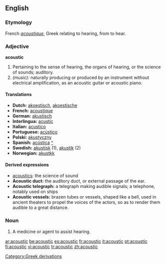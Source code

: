==English==
===Etymology===
French ''[[acoustique]]'', Greek relating to hearing, from to hear.
===Adjective===
'''acoustic'''
#Pertaining to the sense of hearing, the organs of hearing, or the science of sounds; auditory. 
#''(music):'' naturally producing or produced by an instrument without electrical amplification, as an acoustic guitar or acoustic piano. 

====Translations====
*'''Dutch:''' [[akoestisch]], [[akoestische]]
*'''French:''' [[acoustique]] 
*'''German:''' [[akustisch]] 
*'''Interlingua:''' [[acustic]] 
*'''Italian:''' [[acustico]] 
*'''Portuguese:''' [[acústico]] 
*'''Polski:''' [[akustyczny]]
*'''Spanish:''' [[acústica]] [[:es:acústica|^]]
*'''Swedish:''' [[akustisk]] (1), [[akustik]] (2)
*'''Norwegian:''' [[akustkk]]

====Derived expressions====
*[[acoustics]]: the science of sound
*'''Acoustic duct:''' the auditory duct, or external passage of the ear.
*'''Acoustic telegraph:''' a telegraph making audible signals; a telephone, notably used on ships
*'''Acoustic vessels:''' brazen tubes or vessels, shaped like a bell, used in ancient theaters to propel the voices of the actors, so as to render them audible to a great distance.
===Noun===
#A medicine or agent to assist hearing.

[[Category:Greek derivations]]

[[ar:acoustic]]
[[be:acoustic]]
[[es:acoustic]]
[[fr:acoustic]]
[[it:acoustic]]
[[pt:acoustic]]
[[fi:acoustic]]
[[vi:acoustic]]
[[tr:acoustic]]
[[zh:acoustic]]